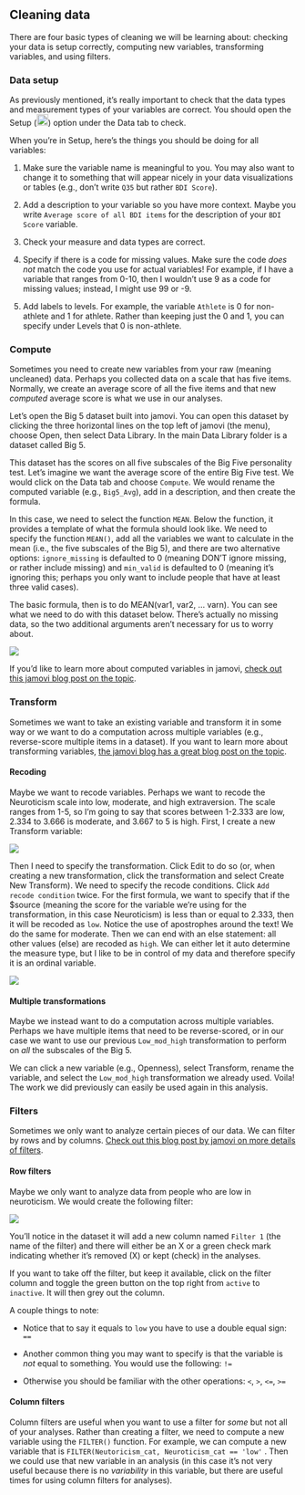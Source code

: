 ## Cleaning data

There are four basic types of cleaning we will be learning about: checking your data is setup correctly, computing new variables, transforming variables, and using filters.

### Data setup

As previously mentioned, it's really important to check that the data types and measurement types of your variables are correct. You should open the Setup (![](https://raw.githubusercontent.com/jamovi/jamovi/a3fe63705eec3ad4c39ccb36aaf58379295b5c24/client/assets/menu-variable-edit.svg){width="20"}) option under the Data tab to check.

When you're in Setup, here's the things you should be doing for all variables:

1.  Make sure the variable name is meaningful to you. You may also want to change it to something that will appear nicely in your data visualizations or tables (e.g., don't write `Q35` but rather `BDI Score`).

2.  Add a description to your variable so you have more context. Maybe you write `Average score of all BDI items` for the description of your `BDI Score` variable.

3.  Check your measure and data types are correct.

4.  Specify if there is a code for missing values. Make sure the code *does not* match the code you use for actual variables! For example, if I have a variable that ranges from 0-10, then I wouldn't use 9 as a code for missing values; instead, I might use 99 or -9.

5.  Add labels to levels. For example, the variable `Athlete` is 0 for non-athlete and 1 for athlete. Rather than keeping just the 0 and 1, you can specify under Levels that 0 is non-athlete.

### Compute

Sometimes you need to create new variables from your raw (meaning uncleaned) data. Perhaps you collected data on a scale that has five items. Normally, we create an average score of all the five items and that new *computed* average score is what we use in our analyses.

Let's open the Big 5 dataset built into jamovi. You can open this dataset by clicking the three horizontal lines on the top left of jamovi (the menu), choose Open, then select Data Library. In the main Data Library folder is a dataset called Big 5.

This dataset has the scores on all five subscales of the Big Five personality test. Let's imagine we want the average score of the entire Big Five test. We would click on the Data tab and choose `Compute`. We would rename the computed variable (e.g., `Big5_Avg`), add in a description, and then create the formula.

In this case, we need to select the function `MEAN`. Below the function, it provides a template of what the formula should look like. We need to specify the function `MEAN()`, add all the variables we want to calculate in the mean (i.e., the five subscales of the Big 5), and there are two alternative options: `ignore_missing` is defaulted to 0 (meaning DON'T ignore missing, or rather include missing) and `min_valid` is defaulted to 0 (meaning it's ignoring this; perhaps you only want to include people that have at least three valid cases).

The basic formula, then is to do MEAN(var1, var2, ... varn). You can see what we need to do with this dataset below. There's actually no missing data, so the two additional arguments aren't necessary for us to worry about.

![](images/03-jamovi/compute.png)

If you'd like to learn more about computed variables in jamovi, [check out this jamovi blog post on the topic](https://blog.jamovi.org/2017/11/28/jamovi-formulas.html).

### Transform

Sometimes we want to take an existing variable and transform it in some way or we want to do a computation across multiple variables (e.g., reverse-score multiple items in a dataset). If you want to learn more about transforming variables, [the jamovi blog has a great blog post on the topic](https://blog.jamovi.org/2018/10/23/transforming-variables.html).

#### Recoding

Maybe we want to recode variables. Perhaps we want to recode the Neuroticism scale into low, moderate, and high extraversion. The scale ranges from 1-5, so I'm going to say that scores between 1-2.333 are low, 2.334 to 3.666 is moderate, and 3.667 to 5 is high. First, I create a new Transform variable:

![](images/03-jamovi/transform1.png)

Then I need to specify the transformation. Click Edit to do so (or, when creating a new transformation, click the transformation and select Create New Transform). We need to specify the recode conditions. Click `Add recode condition` twice. For the first formula, we want to specify that if the \$source (meaning the score for the variable we're using for the transformation, in this case Neuroticism) is less than or equal to 2.333, then it will be recoded as `low`. Notice the use of apostrophes around the text! We do the same for moderate. Then we can end with an else statement: all other values (else) are recoded as `high`. We can either let it auto determine the measure type, but I like to be in control of my data and therefore specify it is an ordinal variable.

![](images/03-jamovi/transform2.png)

#### Multiple transformations

Maybe we instead want to do a computation across multiple variables. Perhaps we have multiple items that need to be reverse-scored, or in our case we want to use our previous `Low_mod_high` transformation to perform on *all* the subscales of the Big 5.

We can click a new variable (e.g., Openness), select Transform, rename the variable, and select the `Low_mod_high` transformation we already used. Voila! The work we did previously can easily be used again in this analysis.

### Filters

Sometimes we only want to analyze certain pieces of our data. We can filter by rows and by columns. [Check out this blog post by jamovi on more details of filters](https://blog.jamovi.org/2018/04/25/jamovi-filters.html).

#### Row filters

Maybe we only want to analyze data from people who are low in neuroticism. We would create the following filter:

![](images/03-jamovi/filter-row.png)

You'll notice in the dataset it will add a new column named `Filter 1` (the name of the filter) and there will either be an X or a green check mark indicating whether it's removed (X) or kept (check) in the analyses.

If you want to take off the filter, but keep it available, click on the filter column and toggle the green button on the top right from `active` to `inactive`. It will then grey out the column.

A couple things to note:

-   Notice that to say it equals to `low` you have to use a double equal sign: `==`

-   Another common thing you may want to specify is that the variable is *not* equal to something. You would use the following: `!=`

-   Otherwise you should be familiar with the other operations: `<`, `>`, `<=`, `>=`

#### Column filters

Column filters are useful when you want to use a filter for *some* but not all of your analyses. Rather than creating a filter, we need to compute a new variable using the `FILTER()` function. For example, we can compute a new variable that is `FILTER(Neutoricism_cat, Neuroticism_cat == 'low'` . Then we could use that new variable in an analysis (in this case it's not very useful because there is no *variability* in this variable, but there are useful times for using column filters for analyses).
